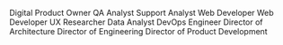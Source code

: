 

<Meta title="Tech Team" />

Digital Product Owner
QA Analyst
Support Analyst
Web Developer
Web Developer
UX Researcher
Data Analyst
DevOps Engineer
Director of Architecture
Director of Engineering
Director of Product Development